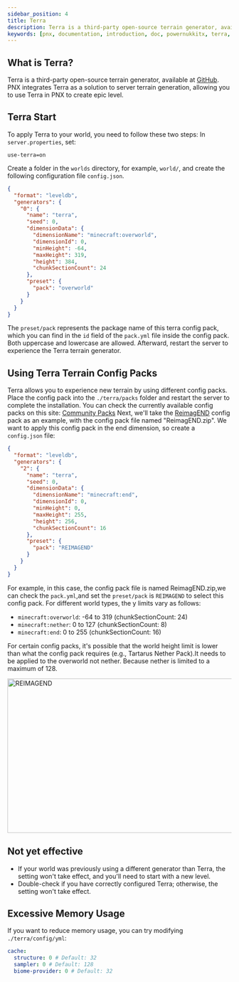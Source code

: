 ```yaml
---
sidebar_position: 4
title: Terra
description: Terra is a third-party open-source terrain generator, available at GitHub. PNX integrates Terra as a solution to server terrain generation, allowing you to use Terra in PNX to create epic level.
keywords: [pnx, documentation, introduction, doc, powernukkitx, terra, terrain, generator, config, pack, world, dimension, overworld, nether, end, height, chunk, section, pack, yml, json, seed, preset, community, reimagend, tartarus, nether, effective, memory, usage, cache, structure, sampler, biome, provider]
---
```


## What is Terra?  
Terra is a third-party open-source terrain generator, available at [GitHub](https://github.com/PolyhedralDev/Terra). PNX integrates Terra as a solution to server terrain generation, allowing you to use Terra in PNX to create epic level.

## Terra Start  
To apply Terra to your world, you need to follow these two steps:
In `server.properties`, set:
```properties
use-terra=on
```
Create a folder in the `worlds` directory, for example, `world/`, and create the following configuration file `config.json`.
```json
{
  "format": "leveldb",
  "generators": {
    "0": {
      "name": "terra",
      "seed": 0,
      "dimensionData": {
        "dimensionName": "minecraft:overworld",
        "dimensionId": 0,
        "minHeight": -64,
        "maxHeight": 319,
        "height": 384,
        "chunkSectionCount": 24
      },
      "preset": {
        "pack": "overworld"
      }
    }
  }
}
```
The `preset/pack` represents the package name of this terra config pack, which you can find in the `id` field of the `pack.yml` file inside the config pack. Both uppercase and lowercase are allowed.
Afterward, restart the server to experience the Terra terrain generator.

## Using Terra Terrain Config Packs
Terra allows you to experience new terrain by using different config packs. Place the config pack into the `./terra/packs` folder and restart the server to complete the installation.
You can check the currently available config packs on this site: [Community Packs](https://terra.polydev.org/config/community-packs.html)
Next, we'll take the [ReimagEND](https://github.com/justaureus/ReimagEND) config pack as an example, with the config pack file named "ReimagEND.zip".
We want to apply this config pack in the end dimension, so create a `config.json` file:
```json
{
  "format": "leveldb",
  "generators": {
    "2": {
      "name": "terra",
      "seed": 0,
      "dimensionData": {
        "dimensionName": "minecraft:end",
        "dimensionId": 0,
        "minHeight": 0,
        "maxHeight": 255,
        "height": 256,
        "chunkSectionCount": 16
      },
      "preset": {
        "pack": "REIMAGEND"
      }
    }
  }
}
```
For example, in this case, the config pack file is named ReimagEND.zip,we can check the `pack.yml`,and set the `preset/pack` is `REIMAGEND` to select this config pack.
For different world types, the y limits vary as follows:
- `minecraft:overworld`:    -64 to 319      (chunkSectionCount: 24)
- `minecraft:nether`:         0 to 127      (chunkSectionCount: 8)
- `minecraft:end`:            0 to 255      (chunkSectionCount: 16)

For certain config packs, it's possible that the world height limit is lower than what the config pack requires (e.g., Tartarus Nether Pack).It needs to be applied to the overworld not nether. Because nether is limited to a maximum of 128.  

<div style={{'text-align': 'center'}}>
    <img alt="REIMAGEND" height="347" src="/docs/terra_faq/ReimagEND_min.png" width="640"/>
</div>

## Not yet effective
- If your world was previously using a different generator than Terra, the setting won't take effect, and you'll need to start with a new level.
- Double-check if you have correctly configured Terra; otherwise, the setting won't take effect.

## Excessive Memory Usage
If you want to reduce memory usage, you can try modifying `./terra/config/yml`:
```yaml
cache:
  structure: 0 # Default: 32
  sampler: 0 # Default: 128
  biome-provider: 0 # Default: 32
```